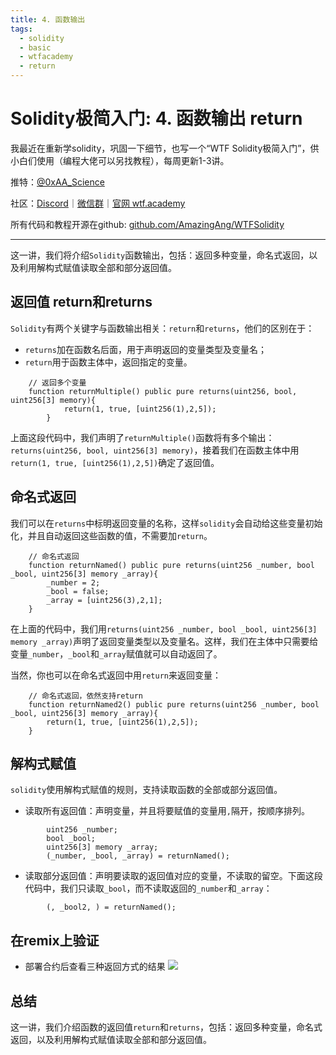 ```yaml
---
title: 4. 函数输出
tags:
  - solidity
  - basic
  - wtfacademy
  - return
---
```



# Solidity极简入门: 4. 函数输出 return

<QuizProgress courseId={SOLIDITY_COURSE_ID} lessonId={SOLIDITY_BASIC_LESSON_ID_4}></QuizProgress>

我最近在重新学solidity，巩固一下细节，也写一个“WTF Solidity极简入门”，供小白们使用（编程大佬可以另找教程），每周更新1-3讲。

推特：[@0xAA_Science](https://twitter.com/0xAA_Science)

社区：[Discord](https://discord.wtf.academy)｜[微信群](https://docs.google.com/forms/d/e/1FAIpQLSe4KGT8Sh6sJ7hedQRuIYirOoZK_85miz3dw7vA1-YjodgJ-A/viewform?usp=sf_link)｜[官网 wtf.academy](https://wtf.academy)

所有代码和教程开源在github: [github.com/AmazingAng/WTFSolidity](https://github.com/AmazingAng/WTFSolidity)

-----

这一讲，我们将介绍`Solidity`函数输出，包括：返回多种变量，命名式返回，以及利用解构式赋值读取全部和部分返回值。

## 返回值 return和returns
`Solidity`有两个关键字与函数输出相关：`return`和`returns`，他们的区别在于：
- `returns`加在函数名后面，用于声明返回的变量类型及变量名；
- `return`用于函数主体中，返回指定的变量。

```solidity
    // 返回多个变量
    function returnMultiple() public pure returns(uint256, bool, uint256[3] memory){
            return(1, true, [uint256(1),2,5]);
        }
```
上面这段代码中，我们声明了`returnMultiple()`函数将有多个输出：`returns(uint256, bool, uint256[3] memory)`，接着我们在函数主体中用`return(1, true, [uint256(1),2,5])`确定了返回值。

## 命名式返回
我们可以在`returns`中标明返回变量的名称，这样`solidity`会自动给这些变量初始化，并且自动返回这些函数的值，不需要加`return`。

```solidity
    // 命名式返回
    function returnNamed() public pure returns(uint256 _number, bool _bool, uint256[3] memory _array){
        _number = 2;
        _bool = false; 
        _array = [uint256(3),2,1];
    }
```
在上面的代码中，我们用`returns(uint256 _number, bool _bool, uint256[3] memory _array)`声明了返回变量类型以及变量名。这样，我们在主体中只需要给变量`_number`，`_bool`和`_array`赋值就可以自动返回了。

当然，你也可以在命名式返回中用`return`来返回变量：
```solidity
    // 命名式返回，依然支持return
    function returnNamed2() public pure returns(uint256 _number, bool _bool, uint256[3] memory _array){
        return(1, true, [uint256(1),2,5]);
    }
```
## 解构式赋值
`solidity`使用解构式赋值的规则，支持读取函数的全部或部分返回值。
- 读取所有返回值：声明变量，并且将要赋值的变量用`,`隔开，按顺序排列。
```solidity
        uint256 _number;
        bool _bool;
        uint256[3] memory _array;
        (_number, _bool, _array) = returnNamed();
```
- 读取部分返回值：声明要读取的返回值对应的变量，不读取的留空。下面这段代码中，我们只读取`_bool`，而不读取返回的`_number`和`_array`：
```solidity
        (, _bool2, ) = returnNamed();
```

## 在remix上验证
- 部署合约后查看三种返回方式的结果
![](./img/4-1.png)


## 总结
这一讲，我们介绍函数的返回值`return`和`returns`，包括：返回多种变量，命名式返回，以及利用解构式赋值读取全部和部分返回值。

<QuizForm courseId={SOLIDITY_COURSE_ID} lessonId={SOLIDITY_BASIC_LESSON_ID_4}></QuizForm>



